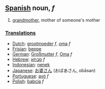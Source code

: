 ==[[Spanish]] noun, ''f''==

# [[grandmother]], mother of someone's mother

===[[Translation]]s===
*[[Dutch]]: [[grootmoeder]] ''f'', [[oma]] ''f''
*[[Frisian]]: [[beppe]]
*[[German]]: [[Großmutter]] ''f'', [[Oma]] ''f''
*[[Hebrew]]: [[סבתא]] ''f''
*[[Indonesian]]: [[nenek]]
*[[Japanese]]: [[お婆さん]] (おばあさん, obāsan)
*[[Portuguese]]: [[avó]] ''f''
*[[Polish]]: [[babcia]] ''f''